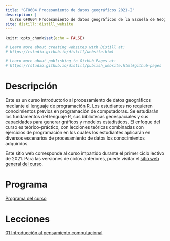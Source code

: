 ```yaml
---
title: "GFO604 Procesamiento de datos geográficos 2021-I"
description: |
  Curso GF0604 Procesamiento de datos geográficos de la Escuela de Geografía de la Universidad de Costa Rica. Primer ciclo lectivo 2021.
site: distill::distill_website
---
```


```r
knitr::opts_chunk$set(echo = FALSE)

# Learn more about creating websites with Distill at:
# https://rstudio.github.io/distill/website.html

# Learn more about publishing to GitHub Pages at:
# https://rstudio.github.io/distill/publish_website.html#github-pages

```

# Descripción
Este es un curso introductorio al procesamiento de datos geográficos mediante el lenguaje de programación [R](https://www.r-project.org/). Los estudiantes no requieren conocimientos previos en programación de computadoras. Se estudiarán los fundamentos del lenguaje R, sus bibliotecas geoespaciales y sus capacidades para generar gráficos y modelos estadísticos. El enfoque del curso es teórico-práctico, con lecciones teóricas combinadas con ejercicios de programación en los cuales
los estudiantes aplicarán en diversos escenarios de procesamiento de datos los conocimientos adquiridos.

Este sitio web corresponde al curso impartido durante el primer ciclo lectivo de 2021. Para las versiones de ciclos anteriores, puede visitar el [sitio web general del curso]().

# Programa
[Programa del curso](https://github.com/gf0604-procesamientodatosgeograficos/2021i-programa/blob/main/gf0604-procesamientodatosgeograficos-g001-2021i.pdf)

# Lecciones
[01 Introducción al pensamiento computacional]()